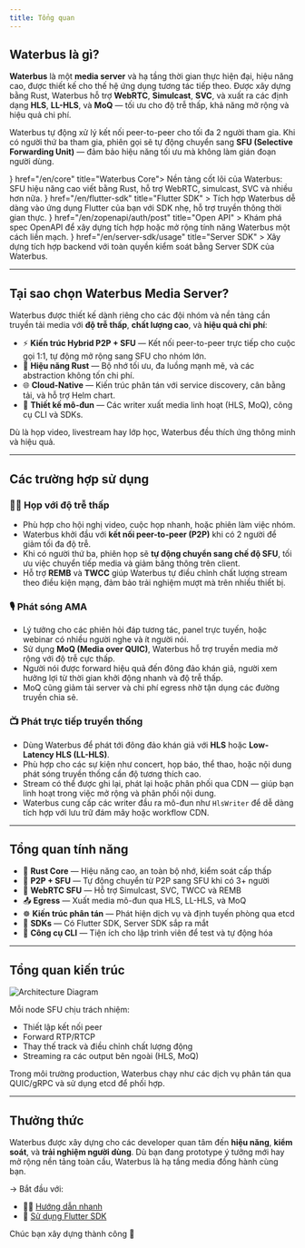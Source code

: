 ```yaml
---
title: Tổng quan
---
```



## Waterbus là gì?

**Waterbus** là một **media server** và hạ tầng thời gian thực hiện đại, hiệu năng cao, được thiết kế cho thế hệ ứng dụng tương tác tiếp theo. Được xây dựng bằng Rust, Waterbus hỗ trợ **WebRTC**, **Simulcast**, **SVC**, và xuất ra các định dạng **HLS**, **LL-HLS**, và **MoQ** — tối ưu cho độ trễ thấp, khả năng mở rộng và hiệu quả chi phí.

Waterbus tự động xử lý kết nối peer-to-peer cho tối đa 2 người tham gia. Khi có người thứ ba tham gia, phiên gọi sẽ tự động chuyển sang **SFU (Selective Forwarding Unit)** — đảm bảo hiệu năng tối ưu mà không làm gián đoạn người dùng.

<Cards>
  <Card icon={<Package color="#cba6f7" />} href="/en/core" title="Waterbus Core">
    Nền tảng cốt lõi của Waterbus: SFU hiệu năng cao viết bằng Rust, hỗ trợ WebRTC, simulcast, SVC và nhiều hơn nữa.
  </Card>
  <Card
    icon={<Puzzle color="#89b4fa" />}
    href="/en/flutter-sdk"
    title="Flutter SDK"
  >
    Tích hợp Waterbus dễ dàng vào ứng dụng Flutter của bạn với SDK nhẹ, hỗ trợ truyền thông thời gian thực.
  </Card>
  <Card
    icon={<FileCode color="#a6e3a1" />}
    href="/en/zopenapi/auth/post"
    title="Open API"
  >
    Khám phá spec OpenAPI để xây dựng tích hợp hoặc mở rộng tính năng Waterbus một cách liền mạch.
  </Card>
    <Card
    icon={<HardDrive color="#94e2d5" />}
    href="/en/server-sdk/usage"
    title="Server SDK"
  >
    Xây dựng tích hợp backend với toàn quyền kiểm soát bằng Server SDK của Waterbus.
  </Card>
</Cards>

---

## Tại sao chọn Waterbus Media Server?

Waterbus được thiết kế dành riêng cho các đội nhóm và nền tảng cần truyền tải media với **độ trễ thấp**, **chất lượng cao**, và **hiệu quả chi phí**:

- ⚡ **Kiến trúc Hybrid P2P + SFU** — Kết nối peer-to-peer trực tiếp cho cuộc gọi 1:1, tự động mở rộng sang SFU cho nhóm lớn.
- 🦀 **Hiệu năng Rust** — Bộ nhớ tối ưu, đa luồng mạnh mẽ, và các abstraction không tốn chi phí.
- 🌐 **Cloud-Native** — Kiến trúc phân tán với service discovery, cân bằng tải, và hỗ trợ Helm chart.
- 🧩 **Thiết kế mô-đun** — Các writer xuất media linh hoạt (HLS, MoQ), công cụ CLI và SDKs.

Dù là họp video, livestream hay lớp học, Waterbus đều thích ứng thông minh và hiệu quả.

---

## Các trường hợp sử dụng

### 🧑‍💼 Họp với độ trễ thấp

- Phù hợp cho hội nghị video, cuộc họp nhanh, hoặc phiên làm việc nhóm.
- Waterbus khởi đầu với **kết nối peer-to-peer (P2P)** khi có 2 người để giảm tối đa độ trễ.
- Khi có người thứ ba, phiên họp sẽ **tự động chuyển sang chế độ SFU**, tối ưu việc chuyển tiếp media và giảm băng thông trên client.
- Hỗ trợ **REMB** và **TWCC** giúp Waterbus tự điều chỉnh chất lượng stream theo điều kiện mạng, đảm bảo trải nghiệm mượt mà trên nhiều thiết bị.

### 🎙️ Phát sóng AMA

- Lý tưởng cho các phiên hỏi đáp tương tác, panel trực tuyến, hoặc webinar có nhiều người nghe và ít người nói.
- Sử dụng **MoQ (Media over QUIC)**, Waterbus hỗ trợ truyền media mở rộng với độ trễ cực thấp.
- Người nói được forward hiệu quả đến đông đảo khán giả, người xem hưởng lợi từ thời gian khởi động nhanh và độ trễ thấp.
- MoQ cũng giảm tải server và chi phí egress nhờ tận dụng các đường truyền chia sẻ.

### 📺 Phát trực tiếp truyền thống

- Dùng Waterbus để phát tới đông đảo khán giả với **HLS** hoặc **Low-Latency HLS (LL-HLS)**.
- Phù hợp cho các sự kiện như concert, họp báo, thể thao, hoặc nội dung phát sóng truyền thống cần độ tương thích cao.
- Stream có thể được ghi lại, phát lại hoặc phân phối qua CDN — giúp bạn linh hoạt trong việc mở rộng và phân phối nội dung.
- Waterbus cung cấp các writer đầu ra mô-đun như `HlsWriter` để dễ dàng tích hợp với lưu trữ đám mây hoặc workflow CDN.

---

## Tổng quan tính năng

- 🦀 **Rust Core** — Hiệu năng cao, an toàn bộ nhớ, kiểm soát cấp thấp
- 🔄 **P2P + SFU** — Tự động chuyển từ P2P sang SFU khi có 3+ người
- 📡 **WebRTC SFU** — Hỗ trợ Simulcast, SVC, TWCC và REMB
- 📤 **Egress** — Xuất media mô-đun qua HLS, LL-HLS, và MoQ
- ☸️ **Kiến trúc phân tán** — Phát hiện dịch vụ và định tuyến phòng qua etcd
- 📱 **SDKs** — Có Flutter SDK, Server SDK sắp ra mắt
- 🧪 **Công cụ CLI** — Tiện ích cho lập trình viên để test và tự động hóa

---

## Tổng quan kiến trúc

<img src="/images/arch.svg" alt="Architecture Diagram" />

Mỗi node SFU chịu trách nhiệm:

- Thiết lập kết nối peer
- Forward RTP/RTCP
- Thay thế track và điều chỉnh chất lượng động
- Streaming ra các output bên ngoài (HLS, MoQ)

<Callout title="Thông tin">
  Trong môi trường production, Waterbus chạy như các dịch vụ phân tán qua
  QUIC/gRPC và sử dụng etcd để phối hợp.
</Callout>

---

## Thưởng thức

Waterbus được xây dựng cho các developer quan tâm đến **hiệu năng**, **kiểm soát**, và **trải nghiệm người dùng**. Dù bạn đang prototype ý tưởng mới hay mở rộng nền tảng toàn cầu, Waterbus là hạ tầng media đồng hành cùng bạn.

→ Bắt đầu với:

- 🧑‍💻 [Hướng dẫn nhanh](/core/local)
- 📱 [Sử dụng Flutter SDK](/flutter-sdk)

Chúc bạn xây dựng thành công 🚀
